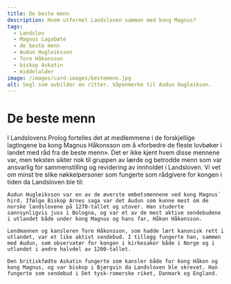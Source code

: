 ```yaml
---
title: De beste menn
description: Hvem utformet Landsloven sammen med kong Magnus?
tags:
  - Landslov
  - Magnus Lagabøte
  - de beste menn
  - Audun Hugleiksson
  - Tore Håkonsson
  - biskop Askatin
  - middelalder
image: /images/card-images/bestemenn.jpg
alt: Segl som avbilder en ritter. Våpenmerke til Audun Hugleikson.
---
```



# De beste menn

<Container stil="initial side">
    I Landslovens Prolog fortelles det at medlemmene i de forskjellige lagtingene ba kong Magnus Håkonsson om å «forbedre de fleste lovbøker i landet med råd fra de beste menn». Det er ikke kjent hvem disse mennene var, men teksten sikter nok til gruppen av lærde og betrodde menn som var ansvarlig for sammenstilling og revidering av innholdet i Landsloven. Vi vet om minst tre slike nøkkelpersoner som fungerte som rådgivere for kongen i tiden da Landsloven ble til:

    Audun Hugleiksson var en av de øverste embetsmennene ved kong Magnus´ hird. Ifølge Biskop Arnes saga var det Audun som kunne mest om de norske landslovene på 1270-tallet og utover. Han studerte sannsynligvis juss i Bologna, og var et av de mest aktive sendebudene i utlandet både under kong Magnus og hans far, Håkon Håkonsson.

    Lendmannen og kansleren Tore Håkonsson, som hadde lært kanonisk rett i utlandet, var et like aktivt sendebud. I tillegg fungerte han, sammen med Audun, som observatør for kongen i kirkesaker både i Norge og i utlandet i andre halvdel av 1200-tallet.

    Den britiskfødte Askatin fungerte som kansler både for kong Håkon og kong Magnus, og var biskop i Bjørgvin da Landsloven ble skrevet. Han fungerte som sendebud i Det tysk-romerske riket, Danmark og England.
</Container>


<Figure
    image="/images/prologen/ingeborg.jpg"
    title="Ingeborg Eriksdatter kom fra Danmark hvorfra Magnus og hans beste menn også fikk inspirasjon til Landsloven (Illuminasjon fra Codex Reenhielmianus - Mh. 15, 61v)."
    alt="Manuskriptilluminasjon som viser kongens og dronningens portretter innenfor de to delene av bokstaven M."
>
</Figure>
